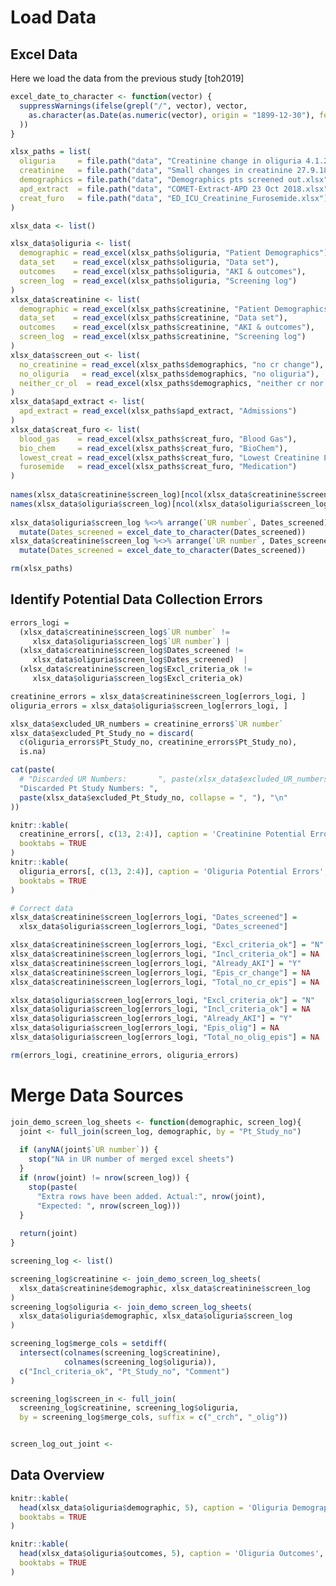 # Load Data

## Excel Data

Here we load the data from the previous study [toh2019]

```r
excel_date_to_character <- function(vector) {
  suppressWarnings(ifelse(grepl("/", vector), vector,
    as.character(as.Date(as.numeric(vector), origin = "1899-12-30"), format = "%d/%m/%y")
  ))
}
```

```r
xlsx_paths = list(
  oliguria     = file.path("data", "Creatinine change in oliguria 4.1.20.xlsx"), 
  creatinine   = file.path("data", "Small changes in creatinine 27.9.18.xlsx"),
  demographics = file.path("data", "Demographics pts screened out.xlsx"),
  apd_extract  = file.path("data", "COMET-Extract-APD 23 Oct 2018.xlsx"),
  creat_furo   = file.path("data", "ED_ICU_Creatinine_Furosemide.xlsx")
)

xlsx_data <- list()

xlsx_data$oliguria <- list(
  demographic = read_excel(xlsx_paths$oliguria, "Patient Demographics"),
  data_set    = read_excel(xlsx_paths$oliguria, "Data set"),
  outcomes    = read_excel(xlsx_paths$oliguria, "AKI & outcomes"),
  screen_log  = read_excel(xlsx_paths$oliguria, "Screening log")
)
xlsx_data$creatinine <- list(
  demographic = read_excel(xlsx_paths$creatinine, "Patient Demographics"),
  data_set    = read_excel(xlsx_paths$creatinine, "Data set"),
  outcomes    = read_excel(xlsx_paths$creatinine, "AKI & outcomes"),
  screen_log  = read_excel(xlsx_paths$creatinine, "Screening log")
)
xlsx_data$screen_out <- list(
  no_creatinine = read_excel(xlsx_paths$demographics, "no cr change"),
  no_oliguria   = read_excel(xlsx_paths$demographics, "no oliguria"),
  neither_cr_ol  = read_excel(xlsx_paths$demographics, "neither cr nor olig")
)
xlsx_data$apd_extract <- list(
  apd_extract = read_excel(xlsx_paths$apd_extract, "Admissions")
)
xlsx_data$creat_furo <- list(
  blood_gas    = read_excel(xlsx_paths$creat_furo, "Blood Gas"),
  bio_chem     = read_excel(xlsx_paths$creat_furo, "BioChem"),
  lowest_creat = read_excel(xlsx_paths$creat_furo, "Lowest Creatinine Level"),
  furosemide   = read_excel(xlsx_paths$creat_furo, "Medication")
)
  
names(xlsx_data$creatinine$screen_log)[ncol(xlsx_data$creatinine$screen_log)] <- "Comment"
names(xlsx_data$oliguria$screen_log)[ncol(xlsx_data$oliguria$screen_log)] <- "Comment"
  
xlsx_data$oliguria$screen_log %<>% arrange(`UR number`, Dates_screened) %>%
  mutate(Dates_screened = excel_date_to_character(Dates_screened))
xlsx_data$creatinine$screen_log %<>% arrange(`UR number`, Dates_screened) %>%
  mutate(Dates_screened = excel_date_to_character(Dates_screened))

rm(xlsx_paths)
```

## Identify Potential Data Collection Errors

```r
errors_logi =
  (xlsx_data$creatinine$screen_log$`UR number` != 
     xlsx_data$oliguria$screen_log$`UR number`) |
  (xlsx_data$creatinine$screen_log$Dates_screened != 
     xlsx_data$oliguria$screen_log$Dates_screened)  |
  (xlsx_data$creatinine$screen_log$Excl_criteria_ok != 
     xlsx_data$oliguria$screen_log$Excl_criteria_ok)

creatinine_errors = xlsx_data$creatinine$screen_log[errors_logi, ]
oliguria_errors = xlsx_data$oliguria$screen_log[errors_logi, ]

xlsx_data$excluded_UR_numbers = creatinine_errors$`UR number`
xlsx_data$excluded_Pt_Study_no = discard(
  c(oliguria_errors$Pt_Study_no, creatinine_errors$Pt_Study_no),
  is.na)

cat(paste(
  # "Discarded UR Numbers:       ", paste(xlsx_data$excluded_UR_numbers , collapse = ", "), "\n",
  "Discarded Pt Study Numbers: ",
  paste(xlsx_data$excluded_Pt_Study_no, collapse = ", "), "\n"
))

knitr::kable(
  creatinine_errors[, c(13, 2:4)], caption = 'Creatinine Potential Errors',
  booktabs = TRUE
)
knitr::kable(
  oliguria_errors[, c(13, 2:4)], caption = 'Oliguria Potential Errors',
  booktabs = TRUE
)

# Correct data  
xlsx_data$creatinine$screen_log[errors_logi, "Dates_screened"] =
  xlsx_data$oliguria$screen_log[errors_logi, "Dates_screened"]

xlsx_data$creatinine$screen_log[errors_logi, "Excl_criteria_ok"] = "N"
xlsx_data$creatinine$screen_log[errors_logi, "Incl_criteria_ok"] = NA
xlsx_data$creatinine$screen_log[errors_logi, "Already_AKI"] = "Y"
xlsx_data$creatinine$screen_log[errors_logi, "Epis_cr_change"] = NA
xlsx_data$creatinine$screen_log[errors_logi, "Total_no_cr_epis"] = NA

xlsx_data$oliguria$screen_log[errors_logi, "Excl_criteria_ok"] = "N"
xlsx_data$oliguria$screen_log[errors_logi, "Incl_criteria_ok"] = NA
xlsx_data$oliguria$screen_log[errors_logi, "Already_AKI"] = "Y"
xlsx_data$oliguria$screen_log[errors_logi, "Epis_olig"] = NA
xlsx_data$oliguria$screen_log[errors_logi, "Total_no_olig_epis"] = NA

rm(errors_logi, creatinine_errors, oliguria_errors)

```

# Merge Data Sources

```r
join_demo_screen_log_sheets <- function(demographic, screen_log){
  joint <- full_join(screen_log, demographic, by = "Pt_Study_no")
  
  if (anyNA(joint$`UR number`)) {
    stop("NA in UR number of merged excel sheets")
  }
  if (nrow(joint) != nrow(screen_log)) {
    stop(paste(
      "Extra rows have been added. Actual:", nrow(joint), 
      "Expected: ", nrow(screen_log)))
  }
  
  return(joint)
}

```

```r
screening_log <- list()

screening_log$creatinine <- join_demo_screen_log_sheets(
  xlsx_data$creatinine$demographic, xlsx_data$creatinine$screen_log
)
screening_log$oliguria <- join_demo_screen_log_sheets(
  xlsx_data$oliguria$demographic, xlsx_data$oliguria$screen_log
)

screening_log$merge_cols = setdiff(
  intersect(colnames(screening_log$creatinine), 
            colnames(screening_log$oliguria)),
  c("Incl_criteria_ok", "Pt_Study_no", "Comment")
)

screening_log$screen_in <- full_join(
  screening_log$creatinine, screening_log$oliguria,
  by = screening_log$merge_cols, suffix = c("_crch", "_olig"))


screen_log_out_joint <- 


```


## Data Overview

```r
knitr::kable(
  head(xlsx_data$oliguria$demographic, 5), caption = 'Oliguria Demographics',
  booktabs = TRUE
)

knitr::kable(
  head(xlsx_data$oliguria$outcomes, 5), caption = 'Oliguria Outcomes',
  booktabs = TRUE
)
```